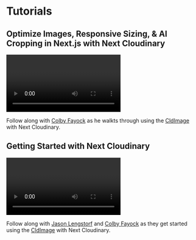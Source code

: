


<Head>
  <title>Tutorials - Next Cloudinary</title>
  <meta name="og:title" content="Tutorials - Next Cloudinary" />
  <meta name="og:url" content={`https://next-cloudinary.spacejelly.dev/tutorials`} />
</Head>

<OgImage
  title="Tutorials"
  twitterTitle="Tutorials for Using Next Cloudinary"
/>

# Tutorials

## Optimize Images, Responsive Sizing, & AI Cropping in Next.js with Next Cloudinary

<Video
  title="Optimize Images, Responsive Sizing, & AI Cropping in Next.js with Next Cloudinary"
  url="https://www.youtube.com/watch?v=82gACPNBkaM"
/>

Follow along with [Colby Fayock](https://twitter.com/colbyfayock) as he walkts through using the [CldImage](/cldimage/basic-usage) with Next Cloudinary.

## Getting Started with Next Cloudinary

<Video
  title="Next Cloudinary on Learn with Jason"
  url="https://www.youtube.com/watch?v=vQ2MeJgJ1-8"
/>

Follow along with [Jason Lengstorf](https://twitter.com/jlengstorf) and [Colby Fayock](https://twitter.com/colbyfayock) as they get started using the [CldImage](/cldimage/basic-usage) with Next Cloudinary.